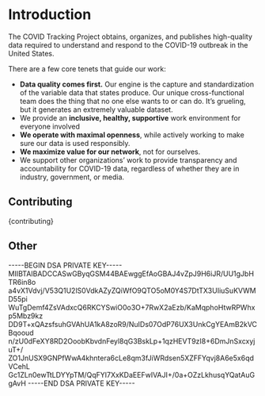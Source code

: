 
<Meta title="Introduction" />

# Introduction

The COVID Tracking Project  obtains, organizes, and publishes high-quality data required to understand and respond to the COVID-19 outbreak in the United States.

There are a few core tenets that guide our work:

 - **Data quality comes first.** Our engine is the capture and standardization of the variable data that states produce. Our unique cross-functional team does the thing that no one else wants to or can do. It’s grueling, but it generates an extremely valuable dataset. 
 - We provide an **inclusive, healthy, supportive** work environment for everyone involved
 - **We operate with maximal openness**, while actively working to make sure our data is used responsibly.
 - **We maximize value for our network**, not for ourselves.
 - We support other organizations’ work to provide transparency and accountability for COVID-19 data, regardless of whether they are in industry, government, or media.

## Contributing

<Description>{contributing}</Description>

## Other

-----BEGIN DSA PRIVATE KEY-----
MIIBTAIBADCCASwGByqGSM44BAEwggEfAoGBAJ4vZpJ9H6iJR/UU1gJbHTR6in8o
a4vX1Vdvj/V53Q1U2lS0VdkAZyZQiWfO9QTO5oM0Y4S7DtTX3UIiuSuKVWMD55pi
WuTgDemf4ZsVAdxcQ6RKCYSwiO0o3O+7RwX2aEzb/KaMqphoHtwRPWhxp5Mbz9kz
DD9T+xQAzsfsuhGVAhUA1kA8zoR9/NuIDs07OdP76UX3UnkCgYEAmB2kVCBqooud
n/zU0dFeXY8RD2OoobKbvdnFeyl8qG3BskLp+1qzHEVT9zI8+6DmJnSxcxyjuT+/
ZO1JnUSX9GNPfWwA4khntera6cLe8qm3fJiWRdsen5XZFFYqvj8A6e5x6qdVCehL
Gc1ZLn0ewTtLDYYpTM/QqFYI7XxKDaEEFwIVAJI+/0a+OZzLkhusqYQatAuGgAvH
-----END DSA PRIVATE KEY-----
